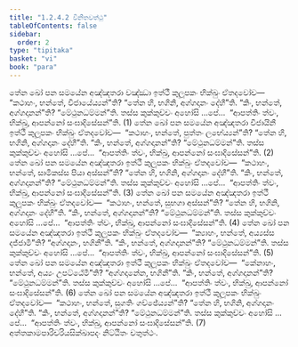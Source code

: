 ```yaml
---
title: "1.2.4.2 විනීතවත්ථු"
tableOfContents: false
sidebar:
  order: 2
type: "tipitaka"
basket: "vi"
book: "para"
---
```



<DynamicBreadcrumb />

<Division number="295" book="para">

<Paragraph number="1212" book="para">
තේන ඛෝ පන සමයේන අඤ්ඤතරා වඤ්ඣා ඉත්ථී කුලූපකං භික්ඛුං ඒතදවෝච—  “කථාහං, භන්තේ, විජායේය්‍යන්”ති? “තේන හි, භගිනි, අග්ගදානං දේහී”ති. “කිං, භන්තේ, අග්ගදානන්”ති? “මේථුනධම්මන්”ති. තස්ස කුක්කුච්චං අහෝසි …පේ…  “ආපත්තිං ත්වං, භික්ඛු, ආපන්නෝ සංඝාදිසේසන්”ති. (1)
</Paragraph>

<Paragraph number="1213" book="para">
තේන ඛෝ පන සමයේන අඤ්ඤතරා විජායිනී ඉත්ථී කුලූපකං භික්ඛුං ඒතදවෝච—  “කථාහං, භන්තේ, පුත්තං ලභේය්‍යන්”ති? “තේන හි, භගිනි, අග්ගදානං දේහී”ති. “කිං, භන්තේ, අග්ගදානන්”ති? “මේථුනධම්මන්”ති. තස්ස කුක්කුච්චං අහෝසි …පේ…  “ආපත්තිං ත්වං, භික්ඛු, ආපන්නෝ සංඝාදිසේසන්”ති. (2)
</Paragraph>

<Paragraph number="1214" book="para">
තේන ඛෝ පන සමයේන අඤ්ඤතරා ඉත්ථී කුලූපකං භික්ඛුං ඒතදවෝච—  “කථාහං, භන්තේ, සාමිකස්ස පියා අස්සන්”ති? “තේන හි, භගිනි, අග්ගදානං දේහී”ති. “කිං, භන්තේ, අග්ගදානන්”ති? “මේථුනධම්මන්”ති. තස්ස කුක්කුච්චං අහෝසි …පේ…  “ආපත්තිං ත්වං, භික්ඛු, ආපන්නෝ සංඝාදිසේසන්”ති. (3)
</Paragraph>

<Paragraph number="1215" book="para">
තේන ඛෝ පන සමයේන අඤ්ඤතරා ඉත්ථී කුලූපකං භික්ඛුං ඒතදවෝච—  “කථාහං, භන්තේ, සුභගා අස්සන්”ති? “තේන හි, භගිනි, අග්ගදානං දේහී”ති. “කිං, භන්තේ, අග්ගදානන්”ති? “මේථුනධම්මන්”ති. තස්ස කුක්කුච්චං අහෝසි …පේ…  “ආපත්තිං ත්වං, භික්ඛු, ආපන්නෝ සංඝාදිසේසන්”ති. (4)
</Paragraph>

<Paragraph number="1216" book="para">
තේන ඛෝ පන සමයේන අඤ්ඤතරා ඉත්ථී කුලූපකං භික්ඛුං ඒතදවෝච—  “ක්‍යාහං, භන්තේ, අය්‍යස්ස දජ්ජාමී”ති? “අග්ගදානං, භගිනී”ති. “කිං, භන්තේ, අග්ගදානන්”ති? “මේථුනධම්මන්”ති. තස්ස කුක්කුච්චං අහෝසි …පේ…  “ආපත්තිං ත්වං, භික්ඛු, ආපන්නෝ සංඝාදිසේසන්”ති. (5)
</Paragraph>

<Paragraph number="1217" book="para">
තේන ඛෝ පන සමයේන අඤ්ඤතරා ඉත්ථී කුලූපකං භික්ඛුං ඒතදවෝච—  “කේනාහං, භන්තේ, අය්‍යං උපට්ඨේමී”ති? “අග්ගදානේන, භගිනී”ති. “කිං, භන්තේ, අග්ගදානන්”ති? “මේථුනධම්මන්”ති. තස්ස කුක්කුච්චං අහෝසි …පේ…  “ආපත්තිං ත්වං, භික්ඛු, ආපන්නෝ සංඝාදිසේසන්”ති. (6)
</Paragraph>

<Paragraph number="1218" book="para">
තේන ඛෝ පන සමයේන අඤ්ඤතරා ඉත්ථී කුලූපකං භික්ඛුං ඒතදවෝච—  “කථාහං, භන්තේ, සුගතිං ගච්ඡේය්‍යන්”ති? “තේන හි, භගිනි, අග්ගදානං දේහී”ති. “කිං, භන්තේ, අග්ගදානන්”ති? “මේථුනධම්මන්”ති. තස්ස කුක්කුච්චං අහෝසි …පේ…  “ආපත්තිං ත්වං, භික්ඛු, ආපන්නෝ සංඝාදිසේසන්”ති. (7)

</Paragraph>
</Division>

<Paragraph number="1219" type="center" book="para">
අත්තකාමපාරිචරියසික්ඛාපදං නිට්ඨිතං චතුත්ථං.
</Paragraph>